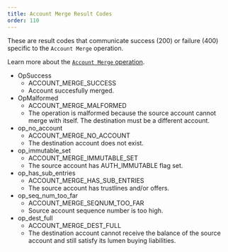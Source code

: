 ```yaml
---
title: Account Merge Result Codes
order: 110
---
```



These are result codes that communicate success (200) or failure (400) specific to the `Account Merge` operation.

Learn more about the [`Account Merge` operation](../../../../docs/start/list-of-operations.mdx#account-merge).

<AttributeTable>

- OpSuccess
  - ACCOUNT_MERGE_SUCCESS
  - Account succesfully merged.
- OpMalformed
  - ACCOUNT_MERGE_MALFORMED
  - The operation is malformed because the source account cannot merge with itself. The destination must be a different account.
- op_no_account
  - ACCOUNT_MERGE_NO_ACCOUNT
  - The destination account does not exist.
- op_immutable_set
  - ACCOUNT_MERGE_IMMUTABLE_SET
  - The source account has AUTH_IMMUTABLE flag set.
- op_has_sub_entries
  - ACCOUNT_MERGE_HAS_SUB_ENTRIES
  - The source account has trustlines and/or offers.
- op_seq_num_too_far
  - ACCOUNT_MERGE_SEQNUM_TOO_FAR
  - Source account sequence number is too high.
- op_dest_full
  - ACCOUNT_MERGE_DEST_FULL
  - The destination account cannot receive the balance of the source account and still satisfy its lumen buying liabilities.

</AttributeTable>
